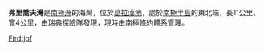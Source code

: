 {{coord|63|34|S|56|43|W|source:GNIS|display=title}}

'''弗里喬夫灣'''是[[南極洲|南極洲]]的海灣，位於[[葛拉漢地|葛拉漢地]]，處於[[南極半島|南極半島]]的東北端，長11公里、寬4公里，由[[瑞典|瑞典]]探險隊發現，現時由[[南極條約體系|南極條約體系]]管理。

{{Antarctica-geo-stub}}
[[Category:格雷厄姆地峽灣|Firdtjof]]
